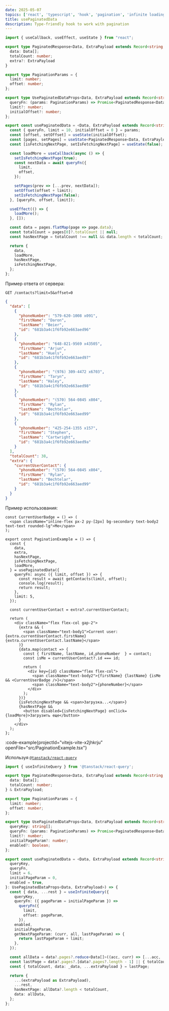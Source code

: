 ```yaml
---
date: 2025-05-07
topics: ['react', 'typescript', 'hook', 'pagination', 'infinite loading']
title: usePaginatedData
description: Type-friendly hook to work with pagination
---
```


```ts
import { useCallback, useEffect, useState } from "react";

export type PaginatedResponse<Data, ExtraPayload extends Record<string, unknown>> = {
  data: Data[];
  totalCount: number;
  extra?: ExtraPayload
}

export type PaginationParams = {
  limit: number;
  offset: number;
};

export type UsePaginatedDataProps<Data, ExtraPayload extends Record<string, unknown>> = {
  queryFn: (params: PaginationParams) => Promise<PaginatedResponse<Data, ExtraPayload>>;
  limit?: number;
  initialOffset?: number;
};

export const usePaginatedData = <Data, ExtraPayload extends Record<string, unknown>>(params: UsePaginatedDataProps<Data, ExtraPayload>) => {
  const { queryFn, limit = 10, initialOffset = 0 } = params;
  const [offset, setOffset] = useState(initialOffset);
  const [pages, setPages] = useState<PaginatedResponse<Data, ExtraPayload>[]>([]);
  const [isFetchingNextPage, setIsFetchingNextPage] = useState(false);

  const loadMore = useCallback(async () => {
    setIsFetchingNextPage(true);
    const nextData = await queryFn({
      limit,
      offset,
    });

    setPages(prev => [...prev, nextData]);
    setOffset(offset + limit);
    setIsFetchingNextPage(false);
  }, [queryFn, offset, limit]);

  useEffect(() => {
    loadMore();
  }, []);

  const data = pages.flatMap(page => page.data);
  const totalCount = pages[0]?.totalCount || null;
  const hasNextPage = totalCount !== null && data.length < totalCount;

  return {
    data,
    loadMore,
    hasNextPage,
    isFetchingNextPage,
  };
};
```

Пример ответа от сервера:

`GET /contacts?limit=5&offset=0`

```json
{
  "data": [
    {
      "phoneNumber": "579-620-1008 x091",
      "firstName": "Daron",
      "lastName": "Beier",
      "id": "681b3a4c1f6fb92e663aed96"
    },
    {
      "phoneNumber": "648-821-9569 x43505",
      "firstName": "Arjun",
      "lastName": "Huels",
      "id": "681b3a4c1f6fb92e663aed97"
    },
    {
      "phoneNumber": "(976) 309-4472 x6703",
      "firstName": "Taryn",
      "lastName": "Haley",
      "id": "681b3a4c1f6fb92e663aed98"
    },
    {
      "phoneNumber": "(570) 564-0845 x804",
      "firstName": "Rylan",
      "lastName": "Bechtelar",
      "id": "681b3a4c1f6fb92e663aed99"
    },
    {
      "phoneNumber": "425-254-1355 x157",
      "firstName": "Stephen",
      "lastName": "Cartwright",
      "id": "681b3a4c1f6fb92e663aed9a"
    }
  ],
  "totalCount": 38,
  "extra": {
    "currentUserContact": {
      "phoneNumber": "(570) 564-0845 x804",
      "firstName": "Rylan",
      "lastName": "Bechtelar",
      "id": "681b3a4c1f6fb92e663aed99"
    }
  }
}
```

Пример использования:

```tsx
const CurrentUserBadge = () => (
  <span className="inline-flex px-2 py-[2px] bg-secondary text-body2 text-text rounded-lg">Me</span>
);

export const PaginationExample = () => {
  const {
    data,
    extra,
    hasNextPage,
    isFetchingNextPage,
    loadMore,
  } = usePaginatedData({
    queryFn: async ({ limit, offset }) => {
      const result = await getContacts(limit, offset);
      console.log(result);
      return result;
    },
    limit: 5,
  });

  const currentUserContact = extra?.currentUserContact;

  return (
    <div className="flex flex-col gap-2">
      {extra && (
        <span className="text-body1">Current user: {extra.currentUserContact.firstName} {extra.currentUserContact.lastName}</span>
      )}
      {data.map(contact => {
        const { firstName, lastName, id,phoneNumber  } = contact;
        const isMe = currentUserContact?.id === id;

        return (
          <div key={id} className="flex flex-col">
            <span className="text-body2">{firstName} {lastName} {isMe && <CurrentUserBadge />}</span>
            <span className="text-body2">{phoneNumber}</span>
          </div>
        );
      })}
      {isFetchingNextPage && <span>Загрузка...</span>}
      {hasNextPage && 
        <button disabled={isFetchingNextPage} onClick={loadMore}>Загрузить еще</button>
      }
    </div>
  );
};

```

:code-example{projectId="vitejs-vite-x2jhkrju" openFile="src/PaginationExample.tsx"}

Используя [`@tanstack/react-query`](https://tanstack.com/query/latest)

```ts
import { useInfiniteQuery } from '@tanstack/react-query';

export type PaginatedResponse<Data, ExtraPayload extends Record<string, unknown>> = {
  data: Data[];
  totalCount: number;
} & ExtraPayload;

export type PaginationParams = {
  limit: number;
  offset: number;
};

export type UsePaginatedDataProps<Data, ExtraPayload extends Record<string, unknown>> = {
  queryKey: string[];
  queryFn: (params: PaginationParams) => Promise<PaginatedResponse<Data, ExtraPayload>>;
  limit?: number;
  initialPageParam?: number;
  enabled?: boolean;
};

export const usePaginatedData = <Data, ExtraPayload extends Record<string, unknown>>({
  queryKey,
  queryFn,
  limit = 6,
  initialPageParam = 0,
  enabled = true,
}: UsePaginatedDataProps<Data, ExtraPayload>) => {
  const { data, ...rest } = useInfiniteQuery({
    queryKey,
    queryFn: ({ pageParam = initialPageParam }) =>
      queryFn({
        limit,
        offset: pageParam,
      }),
    enabled,
    initialPageParam,
    getNextPageParam: (curr, all, lastPageParam) => {
      return lastPageParam + limit;
    },
  });

  const allData = data?.pages?.reduce<Data[]>((acc, curr) => [...acc, ...(curr.data || [])], []) || [];
  const lastPage = data?.pages?.[data?.pages?.length - 1] || { totalCount: 0, data: null };
  const { totalCount, data: _data, ...extraPayload } = lastPage;

  return {
    ...(extraPayload as ExtraPayload),
    ...rest,
    hasNextPage: allData?.length < totalCount,
    data: allData,
  };
};
```
